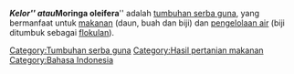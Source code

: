{{lang|[[Moringa|English]]}}

{{cek bahasa}}

'''''Kelor''''' atau '''''Moringa oleifera''''' adalah [[tumbuhan serba guna]], yang bermanfaat untuk [[hasil pertanian makanan|makanan]] (daun, buah dan biji{{fact}}) dan [[pengelolaan air]] (biji ditumbuk sebagai [[flokulan]]).

[[Category:Tumbuhan serba guna]]
[[Category:Hasil pertanian makanan]]
[[Category:Bahasa Indonesia]]
